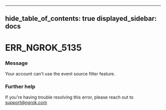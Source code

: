 

---
hide_table_of_contents: true
displayed_sidebar: docs
---


# ERR_NGROK_5135

### Message
Your account can't use the event source filter feature.

<ErrorDetails />



### Further help
If you're having trouble resolving this error, please reach out to [support@ngrok.com](mailto:support@ngrok.com?subject=Help%20with%20ERR_NGROK_5135)


